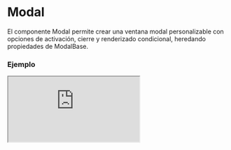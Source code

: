 
# Modal

El componente Modal permite crear una ventana modal personalizable con opciones de activación, cierre y renderizado condicional, heredando propiedades de ModalBase.

### Ejemplo

<Iframe minHeightIframe="30dvh" src="https://fenextjs-component-storybook.vercel.app/iframe.html?args=&id=modal-modal--index&viewMode=story" />

### Importacion

Para importar el componente Modal, se puede hacer desde fenextjs

```tsx copy
import { Modal } from "fenextjs";
```

### Parametros

| Parametro | Tipo | Requerido | Default | Descripcion |
| --------- | ---- | --------- | ------- | ----------- |
| ElementActionModalActive | ReactNode | no | undefined | Elemento que activa el modal al hacer clic. |
| disabledElementActionModalActive | boolean | no | false | Indica si el elemento activador del modal está deshabilitado. |
| onActive | function | no | undefined | Función que se ejecuta cuando el modal se activa. |
| activeByNameLocalStorage | boolean | no | false | Indica si el estado activo del modal se almacena en localStorage. |
| activeByNameContentLocalStorage | boolean | no | false | Determina si el contenido del modal activo se almacena en localStorage. |
| classNameElementActionModalActive | string | no | '' | Clase CSS para el elemento activador del modal. |
| classNameModal | ModalBaseClassProps | no | \{\} | Objeto que contiene las clases CSS personalizables del modal. |
| children | ReactNode | no | undefined | Contenido o elementos a mostrar dentro del modal. |
| active | boolean | no | undefined | Determina si el modal está activo. |
| onClose | function | no | undefined | Función que se ejecuta al cerrar el modal. |
| type | 'top' \| 'left' \| 'right' \| 'bottom' \| 'center' \| 'full' \| 'layout-grid' \| 'top-right' \| 'top-left' \| 'bottom-right' \| 'bottom-left' | no | 'center' | Define el tipo o la posición del modal. |
| typeClose | 'out' \| 'inset' \| 'none' | no | 'out' | Especifica el tipo de botón de cierre para el modal. |
| disabledClose | boolean | no | false | Indica si el cierre del modal está deshabilitado. |
| useRender | boolean | no | false | Determina si el modal usa renderizado condicional. |
| name | string | no | undefined | Nombre identificador del modal. |
| nameLocalStorage | string | no | undefined | Clave de almacenamiento en localStorage para el estado del modal. |
| closeComponent | ReactNode | no | undefined | Componente personalizado de cierre para el modal. |

### Storybook

Para ver el storybook del componente lo puede hacer con este [link](https://fenextjs-component-storybook.vercel.app/?path=/story/modal-modal--index)

### Usos

- Modal básico

```tsx copy
<Modal active={true}>Contenido del modal</Modal>
```

- Modal con cierre deshabilitado

```tsx copy
<Modal active={true} disabledClose={true} />
```

- Modal con activador personalizado

```tsx copy
<Modal ElementActionModalActive={<button>Abrir Modal</button>} />
```

- Modal con posición superior derecha

```tsx copy
<Modal active={true} type="top-right" />
```

